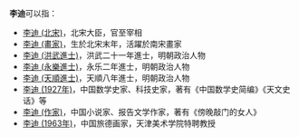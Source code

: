 '''李迪'''可以指：
* [[李迪_(北宋)|李迪 (北宋)]]，北宋大臣，官至宰相
* [[李迪_(畫家)|李迪 (畫家)]]，生於北宋末年，活躍於南宋畫家
* [[李迪_(洪武進士)|李迪 (洪武進士)]]，洪武二十一年進士，明朝政治人物
* [[李迪_(永樂進士)|李迪 (永樂進士)]]，永乐二年進士，明朝政治人物
* [[李迪_(天順進士)|李迪 (天順進士)]]，天順八年進士，明朝政治人物
* [[李迪_(1927年)|李迪 (1927年)]]，中国数学史家、科技史家，著有《中国数学史简编》《天文史话》等
* [[李迪_(作家)|李迪 (作家)]]，中国小说家、报告文学作家，著有《傍晚敲门的女人》
* [[李迪_(1963年)|李迪 (1963年)]]，中国旅德画家，天津美术学院特聘教授
{{disambig|D|Cat=二字李姓人名消歧義}}
